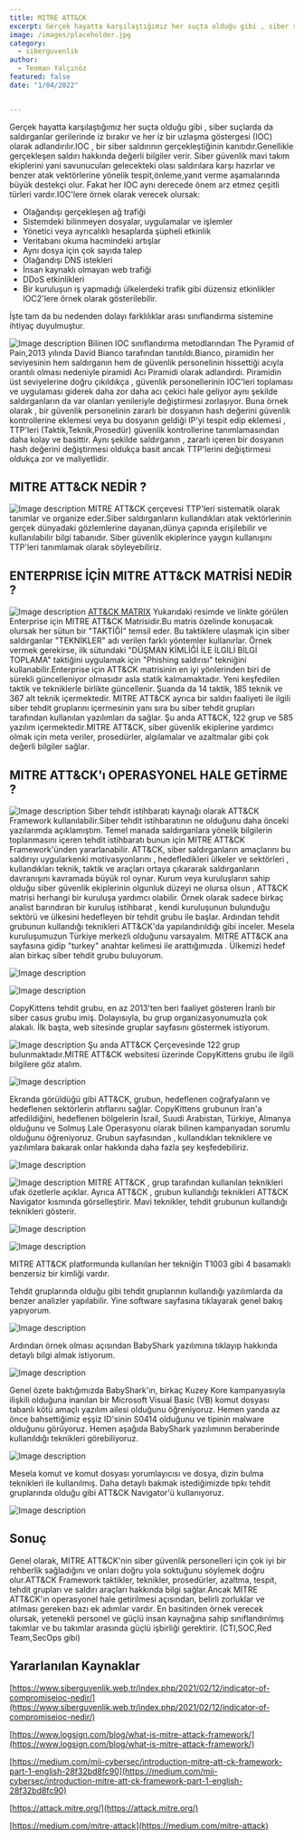 ```yaml
---
title: MITRE ATT&CK
excerpt: Gerçek hayatta karşılaştığımız her suçta olduğu gibi , siber suçlarda da saldırganlar gerilerinde iz bırakır ve her iz bir uzlaşma göstergesi (IOC) olarak adlandırılır.
image: /images/placeholder.jpg
category:
  - siberguvenlik
author:
  - Teoman Yalçınöz
featured: false
date: "1/04/2022"


---
```


Gerçek hayatta karşılaştığımız her suçta olduğu gibi , siber suçlarda da saldırganlar gerilerinde iz bırakır ve her iz bir uzlaşma göstergesi (IOC) olarak adlandırılır.IOC , bir siber saldırının gerçekleştiğinin kanıtıdır.Genellikle gerçekleşen saldırı hakkında değerli bilgiler verir. Siber güvenlik mavi takım ekiplerini yani savunucuları gelecekteki olası saldırılara karşı hazırlar ve benzer atak vektörlerine yönelik tespit,önleme,yanıt verme aşamalarında büyük destekçi olur. Fakat her IOC aynı derecede önem arz etmez çeşitli türleri vardır.IOC'lere örnek olarak verecek olursak:

- Olağandışı gerçekleşen ağ trafiği
- Sistemdeki bilinmeyen dosyalar, uygulamalar ve işlemler
- Yönetici veya ayrıcalıklı hesaplarda şüpheli etkinlik
- Veritabanı okuma hacmindeki artışlar
- Aynı dosya için çok sayıda talep
- Olağandışı DNS istekleri
- İnsan kaynaklı olmayan web trafiği
- DDoS etkinlikleri
- Bir kuruluşun iş yapmadığı ülkelerdeki trafik gibi düzensiz etkinlikler IOC2'lere örnek olarak gösterilebilir. 

İşte tam da bu nedenden dolayı farklılıklar arası sınıflandırma sistemine ihtiyaç duyulmuştur.


![Image description](https://dev-to-uploads.s3.amazonaws.com/uploads/articles/f3h7mmc1tf5lozht4non.png)
Bilinen IOC sınıflandırma metodlarından The Pyramid of Pain,2013 yılında David Bianco tarafından tanıtıldı.Bianco, piramidin her seviyesinin hem saldırganın hem de güvenlik personelinin hissettiği acıyla orantılı olması nedeniyle piramidi Acı Piramidi olarak adlandırdı. Piramidin üst seviyelerine doğru çıkıldıkça , güvenlik personellerinin IOC'leri toplaması ve uygulaması giderek daha zor daha acı çekici hale geliyor aynı şekilde saldırganların da var olanları yenileriyle değiştirmesi zorlaşıyor. Buna örnek olarak , bir güvenlik personelinin zararlı bir dosyanın hash değerini güvenlik kontrollerine eklemesi veya bu dosyanın geldiği IP'yi tespit edip eklemesi , TTP'leri (Taktik,Teknik,Prosedür) güvenlik kontrollerine tanımlamasından daha kolay ve basittir. Aynı şekilde saldırganın , zararlı içeren bir dosyanın hash değerini değiştirmesi oldukça basit ancak TTP'lerini değiştirmesi oldukça zor ve maliyetlidir.

## MITRE ATT&CK NEDİR ?


![Image description](https://dev-to-uploads.s3.amazonaws.com/uploads/articles/kjobpwwukujfbz2b3qy3.png)
MITRE ATT&CK çerçevesi TTP'leri sistematik olarak tanımlar ve organize eder.Siber saldırganların kullandıkları atak vektörlerinin gerçek dünyadaki gözlemlerine dayanan,dünya çapında erişilebilir ve kullanılabilir bilgi tabanıdır. Siber güvenlik ekiplerince yaygın kullanışını TTP'leri tanımlamak olarak söyleyebiliriz.


## ENTERPRISE İÇİN MITRE ATT&CK MATRİSİ NEDİR ?

![Image description](https://dev-to-uploads.s3.amazonaws.com/uploads/articles/xtrzh01ozgvg2xy2vlhx.png)
[ATT&CK MATRIX](https://attack.mitre.org/matrices/enterprise/)
Yukarıdaki resimde ve linkte görülen Enterprise için MITRE ATT&CK Matrisidir.Bu matris özelinde konuşacak olursak her sütun bir "TAKTİĞİ" temsil eder. Bu taktiklere ulaşmak için siber saldırganlar "TEKNİKLER" adı verilen farklı yöntemler kullanırlar. Örnek vermek gerekirse, ilk sütundaki "DÜŞMAN KİMLİĞİ İLE İLGİLİ BİLGİ TOPLAMA" taktiğini uygulamak için "Phishing saldırısı" tekniğini kullanabilir.Enterprise için ATT&CK matrisinin en iyi yönlerinden biri de sürekli güncelleniyor olmasıdır asla statik kalmamaktadır. Yeni keşfedilen taktik ve tekniklerle birlikte güncellenir. Şuanda da 14 taktik, 185 teknik ve 367 alt teknik içermektedir. MITRE ATT&CK ayrıca bir saldırı faaliyeti ile ilgili siber tehdit gruplarını içermesinin yanı sıra bu siber tehdit grupları tarafından kullanılan yazılımları da sağlar. Şu anda ATT&CK, 122 grup ve 585 yazılım içermektedir.MITRE ATT&CK, siber güvenlik ekiplerine yardımcı olmak için meta veriler, prosedürler, algılamalar ve azaltmalar gibi çok değerli bilgiler sağlar.


## MITRE ATT&CK'ı OPERASYONEL HALE GETİRME ? 


![Image description](https://dev-to-uploads.s3.amazonaws.com/uploads/articles/yaxp9dwgi3g3b97td20n.png)
Siber tehdit istihbaratı kaynağı olarak ATT&CK Framework kullanılabilir.Siber tehdit istihbaratının ne olduğunu daha önceki yazılarımda açıklamıştım. Temel manada saldırganlara yönelik bilgilerin toplanmasını içeren tehdit istihbaratı bunun için MITRE ATT&CK Framework'ünden yararlanabilir. ATT&CK, siber saldırganların amaçlarını bu saldırıyı uygularkenki motivasyonlarını , hedefledikleri ülkeler ve sektörleri , kullandıkları teknik, taktik ve araçları ortaya çıkararak saldırganların davranışını kavramada büyük rol oynar. Kurum veya kuruluşların sahip olduğu siber güvenlik ekiplerinin olgunluk düzeyi ne olursa olsun , ATT&CK matrisi herhangi bir kuruluşa yardımcı olabilir. Örnek olarak sadece birkaç analist barındıran bir kuruluş istihbarat , kendi kuruluşunun bulunduğu sektörü ve ülkesini hedefleyen bir tehdit grubu ile başlar. Ardından tehdit grubunun kullandığı teknikleri ATT&CK'da yapılandırıldığı gibi inceler. Mesela kuruluşumuzun Türkiye merkezli olduğunu varsayalım. MITRE ATT&CK ana sayfasına gidip "turkey" anahtar kelimesi ile arattığımızda . Ülkemizi hedef alan birkaç siber tehdit grubu buluyorum.

![Image description](https://dev-to-uploads.s3.amazonaws.com/uploads/articles/h47kz844pc8d0hkdt2jc.png)


![Image description](https://dev-to-uploads.s3.amazonaws.com/uploads/articles/2ye2mkqq7kjdt9kxwx3x.png)

CopyKittens tehdit grubu, en az 2013'ten beri faaliyet gösteren İranlı bir siber casus grubu imiş. Dolayısıyla, bu grup organizasyonumuzla çok alakalı. İlk başta, web sitesinde gruplar sayfasını göstermek istiyorum.

![Image description](https://dev-to-uploads.s3.amazonaws.com/uploads/articles/jdguktaal00v06dec53x.png)
Şu anda ATT&CK Çerçevesinde 122 grup bulunmaktadır.MITRE ATT&CK websitesi üzerinde CopyKittens grubu ile ilgili bilgilere göz atalım. 

![Image description](https://dev-to-uploads.s3.amazonaws.com/uploads/articles/m0qdc35hm7sdasg6yy07.png)

Ekranda görüldüğü gibi ATT&CK, grubun, hedeflenen coğrafyaların ve hedeflenen sektörlerin atıflarını sağlar. CopyKittens grubunun İran'a atfedildiğini, hedeflenen bölgelerin İsrail, Suudi Arabistan, Türkiye, Almanya olduğunu ve Solmuş Lale Operasyonu olarak bilinen kampanyadan sorumlu olduğunu öğreniyoruz. Grubun sayfasından , kullandıkları tekniklere ve yazılımlara bakarak onlar hakkında daha fazla şey keşfedebiliriz.

![Image description](https://dev-to-uploads.s3.amazonaws.com/uploads/articles/gh0r77cuvvyec6ge7ly6.png)

![Image description](https://dev-to-uploads.s3.amazonaws.com/uploads/articles/biddxf93y9z7eak6t2rw.png)
MITRE ATT&CK , grup tarafından kullanılan teknikleri ufak özetlerle açıklar. Ayrıca ATT&CK , grubun kullandığı teknikleri ATT&CK Navigator kısmında görselleştirir. Mavi teknikler, tehdit grubunun kullandığı teknikleri gösterir.

![Image description](https://dev-to-uploads.s3.amazonaws.com/uploads/articles/cexfhkqzmy8bgzo38jpi.png)

![Image description](https://dev-to-uploads.s3.amazonaws.com/uploads/articles/t7voga7ktpi4nc25fe5p.png)


MITRE ATT&CK platformunda kullanılan her tekniğin T1003 gibi 4 basamaklı benzersiz bir kimliği vardır.

Tehdit gruplarında olduğu gibi tehdit gruplarının kullandığı yazılımlarda da benzer analizler yapılabilir. Yine software sayfasına tıklayarak genel bakış yapıyorum.


![Image description](https://dev-to-uploads.s3.amazonaws.com/uploads/articles/tn76v6kfzihl80tiah72.png)

Ardından örnek olması açısından BabyShark yazılımına tıklayıp hakkında detaylı bilgi almak istiyorum.


![Image description](https://dev-to-uploads.s3.amazonaws.com/uploads/articles/nkcoryj85k3oo2bcvl8b.png)

Genel özete baktığımızda BabyShark'ın, birkaç Kuzey Kore kampanyasıyla ilişkili olduğuna inanılan bir Microsoft Visual Basic (VB) komut dosyası tabanlı kötü amaçlı yazılım ailesi olduğunu öğreniyoruz. Hemen yanda az önce bahsettiğimiz eşşiz ID'sinin S0414 olduğunu ve tipinin malware olduğunu görüyoruz. Hemen aşağıda BabyShark yazılımının beraberinde kullanıldığı teknikleri görebiliyoruz.

![Image description](https://dev-to-uploads.s3.amazonaws.com/uploads/articles/2px7ftkini9m5yqyoe8u.png)

Mesela komut ve komut dosyası yorumlayıcısı ve dosya, dizin bulma teknikleri ile kullanılmış. Daha detaylı bakmak istediğimizde tıpkı tehdit gruplarında olduğu gibi ATT&CK Navigator'ü kullanıyoruz.


![Image description](https://dev-to-uploads.s3.amazonaws.com/uploads/articles/yabnprjlctea2y8yimou.png)

## Sonuç
Genel olarak, MITRE ATT&CK'nin siber güvenlik personelleri için çok iyi bir rehberlik sağladığını ve onları doğru yola soktuğunu söylemek doğru olur.ATT&CK Framework taktikler, teknikler, prosedürler, azaltma, tespit, tehdit grupları ve saldırı araçları hakkında bilgi sağlar.Ancak MITRE ATT&CK'ın operasyonel hale getirilmesi açısından, belirli zorluklar ve atılması gereken bazı ek adımlar vardır. En basitinden örnek verecek olursak, yetenekli personel ve güçlü insan kaynağına sahip sınıflandırılmış takımlar ve bu takımlar arasında güçlü işbirliği gerektirir. (CTI,SOC,Red Team,SecOps gibi)


## Yararlanılan Kaynaklar 

[https://www.siberguvenlik.web.tr/index.php/2021/02/12/indicator-of-compromiseioc-nedir/](https://www.siberguvenlik.web.tr/index.php/2021/02/12/indicator-of-compromiseioc-nedir/)

[https://www.logsign.com/blog/what-is-mitre-attack-framework/](https://www.logsign.com/blog/what-is-mitre-attack-framework/)

[https://medium.com/mii-cybersec/introduction-mitre-att-ck-framework-part-1-english-28f32bd8fc90](https://medium.com/mii-cybersec/introduction-mitre-att-ck-framework-part-1-english-28f32bd8fc90)

[https://attack.mitre.org/](https://attack.mitre.org/)

[https://medium.com/mitre-attack](https://medium.com/mitre-attack)